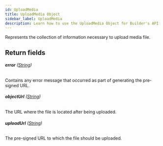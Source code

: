 ```yaml
---
id: UploadMedia
title: UploadMedia Object
sidebar_label: UploadMedia
description: Learn how to use the UploadMedia Object for Builder's API.
---
```


Represents the collection of information necessary to upload media file.

## Return fields

###### <b>error</b> ([String](/self-managed/composer/builder/api/schema/scalar/String.mdx))

Contains any error message that occurred as part of generating the pre-signed URL.

###### <b>objectUrl</b> ([String](/self-managed/composer/builder/api/schema/scalar/String.mdx))

The URL where the file is located after being uploaded.

###### <b>uploadUrl</b> ([String](/self-managed/composer/builder/api/schema/scalar/String.mdx))

The pre-signed URL to which the file should be uploaded.
